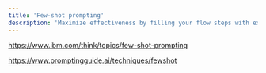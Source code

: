 ```yaml
---
title: 'Few-shot prompting'
description: 'Maximize effectiveness by filling your flow steps with examples'
---
```


https://www.ibm.com/think/topics/few-shot-prompting

https://www.promptingguide.ai/techniques/fewshot

